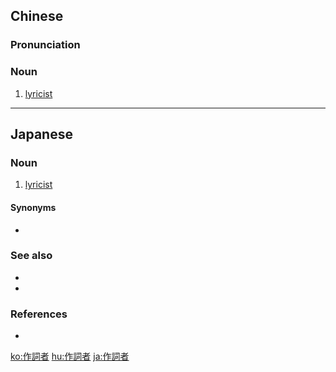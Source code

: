 {{also|作词者}}
==Chinese==
{{zh-forms|s=作词者|type=21}}

===Pronunciation===
{{zh-pron
|m=zuòcízhě
|c=zok3 ci4 ze2
|cat=n
}}

===Noun===
{{zh-noun}}

# {{lb|zh|music}} [[lyricist]]

----

==Japanese==
{{ja-kanjitab|さく|し|しゃ|yomi=on}}

===Noun===
{{ja-noun|count=人|さくししゃ}}

# [[lyricist]]

====Synonyms====
* {{ja-r|作詞家|さくしか}}

===See also===
* {{ja-r|作曲者|さっきょくしゃ}}
* {{ja-r|編曲者|へんきょくしゃ}}

===References===
* {{R:Shogakukan}}

[[ko:作詞者]]
[[hu:作詞者]]
[[ja:作詞者]]